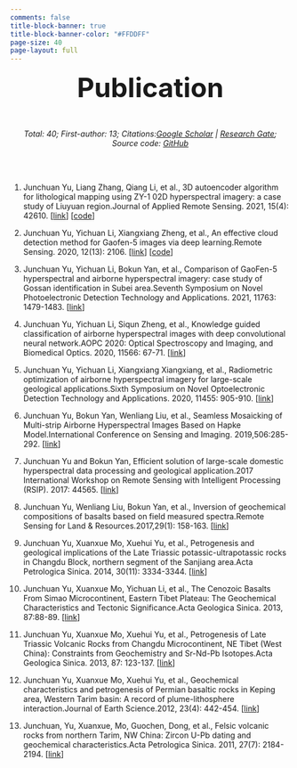 ```yaml
---
comments: false
title-block-banner: true
title-block-banner-color: "#FFDDFF"
page-size: 40  
page-layout: full
---
```



<center><font size=28 >**Publication**</font></center>
<br>

<center> _Total: 40; First-author: 13; Citations:[Google Scholar](https://scholar.google.com/citations?user=zRCPlPwAAAAJ&hl=en) | [Research Gate](https://www.researchgate.net/profile/Junchuan-Yu/research); Source code: [GitHub](https://github.com/JunchuanYu)_</center>

<br>
<br>

1. Junchuan Yu, Liang Zhang, Qiang Li, et al., 3D autoencoder algorithm for lithological mapping using ZY-1 02D hyperspectral imagery: a case study of Liuyuan region.Journal of Applied Remote Sensing. 2021, 15(4): 42610. [[link](https://www.spiedigitallibrary.org/journals/3D-autoencoder-algorithm-for-lithological-mapping-using-ZY-1-02D/volume-15/issue-04/042610/3D-autoencoder-algorithm-for-lithological-mapping-using-ZY-1-02D/10.1117/1.JRS.15.042610.full?webSyncID=d8b047e9-226b-5a83-74c4-20b2168a0c7e&sessionGUID=edcdec2b-2028-8671-519a-3c6967de0145&_ga=2.219605662.602220705.1672332814-1614319201.1654131863)] [[code](https://github.com/JunchuanYu/3DCAE_for_lithological_mapping)]
<br>

2. Junchuan Yu, Yichuan Li, Xiangxiang Zheng, et al., An effective cloud detection method for Gaofen-5 images via deep learning.Remote Sensing. 2020, 12(13): 2106. [[link](https://www.mdpi.com/2072-4292/12/13/2106)] [[code](https://github.com/JunchuanYu/MFGNet_Cloud_Detection_Remote_Sensing)]
<br>

3. Junchuan Yu, Yichuan Li, Bokun Yan, et al., Comparison of GaoFen-5 hyperspectral and airborne hyperspectral imagery: case study of Gossan identification in Subei area.Seventh Symposium on Novel Photoelectronic Detection Technology and Applications. 2021, 11763: 1479-1483. [[link](https://www.spiedigitallibrary.org/conference-proceedings-of-spie/11763/117635J/Comparison-of-GaoFen-5-hyperspectral-and-airborne-hyperspectral-imagery/10.1117/12.2587248.short?_ga=2.261679626.602220705.1672332814-1614319201.1654131863&SSO=1)]
<br>

4. Junchuan Yu, Yichuan Li, Siqun Zheng, et al., Knowledge guided classification of airborne hyperspectral images with deep convolutional neural network.AOPC 2020: Optical Spectroscopy and Imaging, and Biomedical Optics. 2020, 11566: 67-71. [[link](https://spie.org/Publications/Proceedings/Paper/10.1117/12.2576383)]
<br>

5. Junchuan Yu, Yichuan Li, Xiangxiang Xiangxiang, et al., Radiometric optimization of airborne hyperspectral imagery for large-scale geological applications.Sixth Symposium on Novel Optoelectronic Detection Technology and Applications. 2020, 11455: 905-910. [[link](https://spie.org/Publications/Proceedings/Paper/10.1117/12.2564651)] 
<br>
6. Junchuan Yu, Bokun Yan, Wenliang Liu, et al., Seamless Mosaicking of Multi-strip Airborne Hyperspectral Images Based on Hapke Model.International Conference on Sensing and Imaging. 2019,506:285-292. [[link](https://link.springer.com/chapter/10.1007/978-3-319-91659-0_22)] 
<br>

7. Junchuan Yu and Bokun Yan, Efficient solution of large-scale domestic hyperspectral data processing and geological application.2017 International Workshop on Remote Sensing with Intelligent Processing (RSIP). 2017: 44565. [[link](https://ieeexplore.ieee.org/document/7970774)]
<br>

8.  Junchuan Yu, Wenliang Liu, Bokun Yan, et al., Inversion of geochemical compositions of basalts based on field measured spectra.Remote Sensing for Land & Resources.2017,29(1): 158-163. [[link](https://www.researchgate.net/publication/354652111_Inversion_of_geochemical_compositions_of_basalts_based_on_field_measured_spectra)]
<br>

9.  Junchuan Yu, Xuanxue Mo, Xuehui Yu, et al., Petrogenesis and geological implications of the Late Triassic potassic-ultrapotassic rocks in Changdu Block, northern segment of the Sanjiang area.Acta Petrologica Sinica. 2014, 30(11): 3334-3344. [[link](http://www.ysxb.ac.cn/article/id/aps_20141116)]
<br>

10. Junchuan Yu, Xuanxue Mo, Yichuan Li, et al., The Cenozoic Basalts From Simao Microcontinent, Eastern Tibet Plateau: The Geochemical Characteristics and Tectonic Significance.Acta Geologica Sinica. 2013, 87:88-89. [[link](https://www.researchgate.net/publication/354652192_The_Cenozoic_Basalts_From_Simao_Microcontinent_Eastern_Tibet_Plateau_The_Geochemical_Characteristics_and_Tectonic_Significance)]
<br>

11. Junchuan Yu, Xuanxue Mo, Xuehui Yu, et al., Petrogenesis of Late Triassic Volcanic Rocks from Changdu Microcontinent, NE Tibet (West China): Constraints from Geochemistry and Sr-Nd-Pb Isotopes.Acta Geologica Sinica. 2013, 87: 123-137. [[link](https://www.researchgate.net/publication/354652392_Petrogenesis_of_Late_Triassic_Volcanic_Rocks_from_Changdu_MicrocontinentNE_Tibet_West_China_Constraints_from_Geochemistry_and_Sr-Nd-Pb_Isotopes)] 
<br>

12. Junchuan Yu, Xuanxue Mo, Xuehui Yu, et al., Geochemical characteristics and petrogenesis of Permian basaltic rocks in Keping area, Western Tarim basin: A record of plume-lithosphere interaction.Journal of Earth Science.2012, 23(4): 442-454. [[link](https://www.researchgate.net/publication/257789171_Geochemical_characteristics_and_petrogenesis_of_Permian_basaltic_rocks_in_Keping_area_Western_Tarim_basin_A_record_of_plume-lithosphere_interaction)] 
<br>

13. Junchuan, Yu, Xuanxue, Mo, Guochen, Dong, et al., Felsic volcanic rocks from northern Tarim, NW China: Zircon U-Pb dating and geochemical characteristics.Acta Petrologica Sinica. 2011, 27(7): 2184-2194. [[link](http://www.ysxb.ac.cn/article/id/aps_20110726)]


